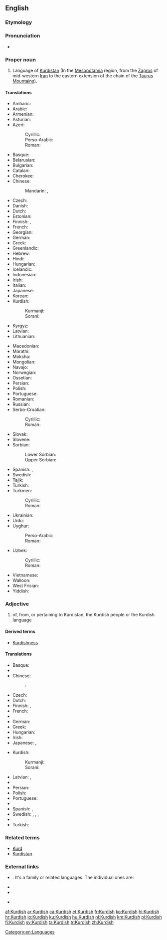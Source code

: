 ==English==
{{interwiktionary|code=ku}}
{{wikipedia}}
===Etymology===
{{suffix|Kurd|ish|lang=en}}

===Pronunciation===
* {{audio|en-us-Kurdish.ogg|Audio (US)}}

===Proper noun===
{{en-proper noun}}

# Language of [[Kurdistan]] (In the [[Mesopotamia]] region, from the [[Zagros]] of mid-western [[Iran]] to the eastern extension of the chain of the [[Taurus Mountains]]).

====Translations====
{{trans-top|language of Kurdistan}}
* Amharic: {{t|am|ኩርድኛ}}
* Arabic: {{t+|ar|كردية|f|tr=kurdíyya}}
* Armenian: {{t|hy|քրդերեն}}
* Asturian: {{t|ast|curdu|m}}
* Azeri:
*: Cyrillic: {{t|az|күрдҹә|sc=Cyrl}}
*: Perso-Arabic: {{t|az|کوردجه|sc=fa-Arab}}
*: Roman: {{t+|az|kürdcə}}
* Basque: {{t+|eu|kurduera}}
* Belarusian: {{t|be|курдская|f|tr=kúrdskaja}}
* Bulgarian: {{t|bg|кюрдски|tr=kǔrdski}}
* Catalan: {{t|ca|kurd|m}}
* Cherokee: {{t|chr|ᎫᎸᏗ|tr=gulvdi}}
* Chinese:
*: Mandarin: {{t|cmn|庫爾德語|sc=Hani}}, {{t|cmn|库尔德语|tr=Kù'ěrdé yǔ|sc=Hani}}
* Czech: {{t|cs|kurdština|f}}
* Danish: {{t|da|kurdisk|c}}
* Dutch: {{t+|nl|Koerdisch|n}}
* Estonian: {{t|et|Kurdi}}
* Finnish: {{t+|fi|kurdi}}, {{t|fi|kurdin kieli}}
* French: {{t+|fr|kurde|m}}
* Georgian: {{t|ka|ქურთული}}
* German: {{t+|de|Kurdisch|n}}
* Greek: {{t+|el|κουρδικά}}
* Greenlandic: {{t|kl|Kurdiskisut}}
* Hebrew: {{t|he|כורדית|f|tr=kurdít}}
* Hindi: {{t|hi|कुर्दी|f|tr=kurdī}}
* Hungarian: {{t+|hu|kurd}}
* Icelandic: {{t|is|Kúrdíska}}
* Indonesian: {{t|id|Kurdi}}
* Irish: {{t|ga|Coirdis}}
* Italian: {{t+|it|curdo|m}}
* Japanese: {{t+|ja|クルド語|tr=Kurudo-go|sc=Jpan}}
* Korean: {{t|ko|쿠르드어|tr=Kureudeu-eo|sc=Kore}}
* Kurdish:
*: Kurmanji: {{t+|ku|kurdî}}
*: Sorani: {{t|ckb|کوردی|tr=kurdî}}
* Kyrgyz: {{t|ky|курд|tr=qurd}}
* Latvian: {{t|lv|kurdu valoda}}
* Lithuanian: {{t|lt|Kurdiškai}}
{{trans-mid}}
* Macedonian: {{t|mk|курдски|m}}
* Marathi: {{t|mr|कुर्दी|f|tr=kurdī|sc=Deva}}
* Moksha: {{t|mdf|курдонь|tr=kurdonʹ}}
* Mongolian: {{t|mn|курд|tr=kurd|sc=Cyrl}}
* Navajo: {{t|nv|Kʼóódii bizaad}}
* Norwegian: {{t+|no|kurdisk}}
* Ossetian: {{t|os|курдаг}}
* Persian: {{t+|fa|کردی|tr=kordi}}
* Polish: {{t+|pl|kurdyjski}}
* Portuguese: {{t+|pt|curdo|m}}
* Romanian: {{t|ro|Curdă}}
* Russian: {{t+|ru|курдский|m|tr=kúrdskij}}
* Serbo-Croatian:
*: Cyrillic: {{t|sh|курдски|m}}
*: Roman: {{t|sh|kurdski|m}}
* Slovak: {{t+|sk|kurdčina}}
* Slovene: {{t+|sl|kurdščina}}
* Sorbian:
*: Lower Sorbian: {{t|dsb|kurdšćina|f}}
*: Upper Sorbian: {{t|hsb|kurdšćina|f}}
* Spanish: {{t+|es|kurdo|m}}, {{t|es|curdo|m}}
* Swedish: {{t+|sv|kurdiska}}
* Tajik: {{t|tg|курдӣ}}
* Turkish: {{t+|tr|Kürtçe}}
* Turkmen:
*: Cyrillic: {{t|tk|күртче|sc=Cyrl}}
*: Roman: {{t|tk|kürtçe}}
* Ukrainian: {{t+|uk|курдська|f|tr=kúrds'ka}}
* Urdu: {{t|ur|کردی|f|tr=kurdī}}
* Uyghur:
*: Perso-Arabic: {{t|ug|كۇردچە|tr=kurdche|sc=fa-Arab}}
*: Roman: {{t|ug|kurdqə|sc=Latn}}
* Uzbek:
*: Cyrillic: {{t|uz|курдча}}
*: Roman: {{t|uz|kurdcha}}
* Vietnamese: {{t|vi|tiếng Kurd}}
* Walloon: {{t|wa|Kurdi}}
* West Frisian: {{t|fy|Koerdysk}}
* Yiddish: {{t|yi|קורדיש|n|tr=kurdish}}
{{trans-bottom}}

===Adjective===
{{en-adj|-}}

# of, from, or pertaining to Kurdistan, the Kurdish people or the Kurdish language

====Derived terms====
* [[Kurdishness]]

====Translations====
{{trans-top|of, from, or pertaining to Kurdistan, the Kurdish people or the Kurdish language}}
* Basque: {{t|eu|kurdu}}
* {{trreq|bg}}
* Chinese:
*: {{ttbc|cmn}}: {{t|cmn|库尔德的|tr=Kùěrdé de|sc=Hani}}
* Czech: {{t|cs|kurdský}}
* Dutch: {{t+|nl|Koerdisch}}
* Finnish: {{t|fi|kurdilainen}}, {{qualifier|in compounds}} {{t|fi|kurdi-}}
* French: {{t+|fr|kurde}}
* {{trreq|ka}}
* German: {{t+|de|kurdisch}}
* Greek: {{t+|el|κουρδικός}}
* Hungarian: {{t+|hu|kurd}}
* Irish: {{t|ga|Coirdíneach}}
* Japanese: {{t|ja|クルド|tr=kurudo no|alt=クルドの|sc=Jpan}}, {{t|ja|[[クルド]][[風]]の|tr=kurudo-fuu no|sc=Jpan}}
{{trans-mid}}
* Kurdish:
*: Kurmanji: {{t+|ku|kurdî}}
*: Sorani: {{t|ckb|کوردی|tr=kurdî}}
* Latvian: {{t|lv|kurdu}}, {{t|lv|kurdisks}}
* {{trreq|os}}
* Persian: {{t+|fa|کردی|tr=Kordi}}
* Polish: {{t+|pl|kurdyjski|m}}
* Portuguese: {{t+|pt|curdo}}
* {{trreq|ro}}
* Spanish: {{t|es|curdo}}, {{t+|es|kurdo}}
* Swedish: {{t+|sv|kurdiska}}, {{t+|sv|kurdiske}}, {{t+|sv|kurdisk}}, {{t+|sv|kurdiskt}}
* {{trreq|tg}}
* Turkish: {{t+|tr|Kürtçe}}
{{trans-bottom}}

===Related terms===
* [[Kurd]]
* [[Kurdistan]]

===External links===
* {{ISO 639|3code=kur|1code=ku}}. It's a family or related languages. The individual ones are:
{{top2}}
* {{ethnologue|lang=Central Kurdish|code=ckb}}
* {{ethnologue|lang=Northern Kurdish|code=kmr}}
{{mid2}}
* {{ethnologue|lang=Southern Kurdish|code=sdh}}
{{bottom}}

[[Category:en:Languages]]

[[af:Kurdish]]
[[ar:Kurdish]]
[[ca:Kurdish]]
[[et:Kurdish]]
[[fr:Kurdish]]
[[ko:Kurdish]]
[[hi:Kurdish]]
[[hr:Kurdish]]
[[io:Kurdish]]
[[ku:Kurdish]]
[[hu:Kurdish]]
[[nl:Kurdish]]
[[km:Kurdish]]
[[pl:Kurdish]]
[[fi:Kurdish]]
[[sv:Kurdish]]
[[ta:Kurdish]]
[[tr:Kurdish]]
[[zh:Kurdish]]